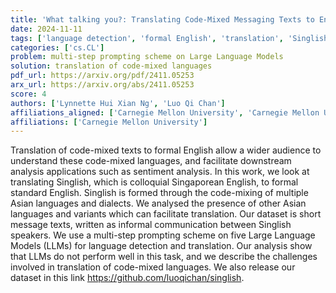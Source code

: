 ```yaml
---
title: 'What talking you?: Translating Code-Mixed Messaging Texts to English'
date: 2024-11-11
tags: ['language detection', 'formal English', 'translation', 'Singlish', 'Large Language Models', 'Asian languages', 'sentiment analysis', 'code-mixed texts']
categories: ['cs.CL']
problem: multi-step prompting scheme on Large Language Models
solution: translation of code-mixed languages
pdf_url: https://arxiv.org/pdf/2411.05253
arx_url: https://arxiv.org/abs/2411.05253
score: 4
authors: ['Lynnette Hui Xian Ng', 'Luo Qi Chan']
affiliations_aligned: ['Carnegie Mellon University', 'Carnegie Mellon University']
affiliations: ['Carnegie Mellon University']
---
```



Translation of code-mixed texts to formal English allow a wider audience to understand these code-mixed languages, and facilitate downstream analysis applications such as sentiment analysis. In this work, we look at translating Singlish, which is colloquial Singaporean English, to formal standard English. Singlish is formed through the code-mixing of multiple Asian languages and dialects. We analysed the presence of other Asian languages and variants which can facilitate translation. Our dataset is short message texts, written as informal communication between Singlish speakers. We use a multi-step prompting scheme on five Large Language Models (LLMs) for language detection and translation. Our analysis show that LLMs do not perform well in this task, and we describe the challenges involved in translation of code-mixed languages. We also release our dataset in this link https://github.com/luoqichan/singlish.